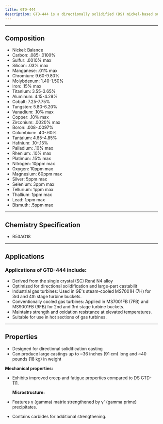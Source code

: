 ```yaml
---
title: GTD-444
description: GTD-444 is a directionally solidified (DS) nickel-based superalloy developed for high-temperature applications in industrial gas turbines. GTD-444's optimization for directional solidification and large-part castability, combined with its high-temperature strength and creep resistance, makes it valuable for critical components in industrial gas turbines. As of January 31, 2008, GTD-444 alloy in the advanced machine fleet leader had passed 8,000 fired hours, considered an industry milestone
---
```


---


## Composition

<Card className='properties'>
  <ul>
    <li>Nickel: Balance</li>
    <li>Carbon: .085-.0100%</li>
    <li>Sulfur: .0010% max</li>
    <li>Silicon: .03% max</li>
    <li>Manganese: .01% max</li>
    <li>Chromium: 9.60-9.80%</li>
    <li>Molybdenum: 1.40-1.50%</li>
    <li>Iron: .15% max</li>
    <li>Titanium: 3.55-3.65%</li>
    <li>Aluminum: 4.15-4.28%</li>
    <li>Cobalt: 7.25-7.75%</li>
    <li>Tungsten: 5.80-6.20%</li>
    <li>Vanadium: .10% max</li>
    <li>Copper: .10% max</li>
    <li>Zirconium: .0020% max</li>
    <li>Boron: .008-.0097%</li>
    <li>Columbium: .40-.60%</li>
    <li>Tantalum: 4.65-4.85%</li>
    <li>Hafnium: .10-.15%</li>
    <li>Palladium: .10% max</li>
    <li>Rhenium: .10% max</li>
    <li>Platimun: .15% max</li>
    <li>Nitrogen: 10ppm max</li>
    <li>Oxygen: 10ppm max</li>
    <li>Magnesium: 60ppm max</li>
    <li>Silver: 5ppm max</li>
    <li>Selenium: 3ppm max</li>
    <li>Tellurium: 1ppm max</li>
    <li>Thallium: 1ppm max</li>
    <li>Lead: 1ppm max</li>
    <li>Bismuth: .5ppm max</li>
  </ul>
</Card>

---

## Chemistry Specification

- B50AG18

---

## Applications

### Applications of GTD-444 include:

- Derived from the single crystal (SC) René N4 alloy
- Optimized for directional solidification and large-part castabilit
- Industrial gas turbines: Used in GE's steam-cooled MS7001H (7H) for 3rd and 4th stage turbine buckets.
- Conventionally cooled gas turbines: Applied in MS7001FB (7FB) and MS9001FB (9FB) for 2nd and 3rd stage turbine buckets.
- Maintains strength and oxidation resistance at elevated temperatures.
- Suitable for use in hot sections of gas turbines.

---

## Properties

- Designed for directional solidification casting
- Can produce large castings up to ~36 inches (91 cm) long and ~40 pounds (18 kg) in weight

**Mechanical properties:**

- Exhibits improved creep and fatigue properties compared to DS GTD-111.

  **Microstructure:**

- Features γ (gamma) matrix strengthened by γ' (gamma prime) precipitates.
- Contains carbides for additional strengthening.

